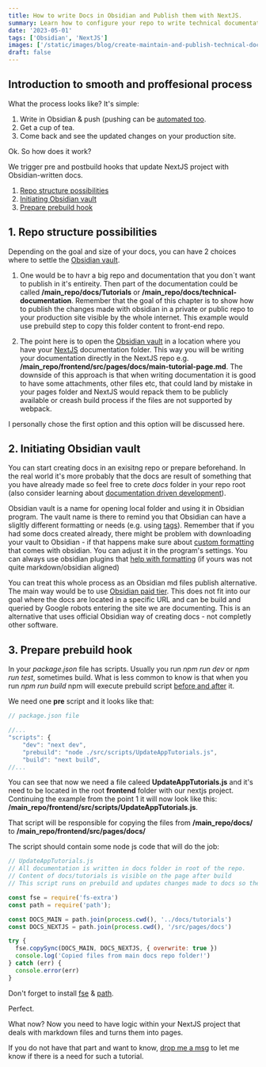 ```yaml
---
title: How to write Docs in Obsidian and Publish them with NextJS.
summary: Learn how to configure your repo to write technical documentation like a pro.
date: '2023-05-01'
tags: ['Obsidian', 'NextJS']
images: ['/static/images/blog/create-maintain-and-publish-technical-documentation-obsidian-nextjs/how-to-maintain-docs-obsidian.png']
draft: false
---
```


## Introduction to smooth and proffesional process

What the process looks like? It's simple:

1. Write in Obsidian & push (pushing can be [automated too](https://github.com/denolehov/obsidian-git).
2. Get a cup of tea.
3. Come back and see the updated changes on your production site.

Ok. So how does it work?

We trigger pre and postbuild hooks that update NextJS project with Obsidian-written docs.

1. [Repo structure possibilities](#structure)
2. [Initiating Obsidian vault](#vault)
3. [Prepare prebuild hook](#prebuild)


## 1. <a name="structure">Repo structure possibilities</a>

Depending on the goal and size of your docs, you can have 2 choices where to settle the [Obsidian vault](https://help.obsidian.md/Getting+started/Create+a+vault).

1. One would be to havr a big repo and documentation that you don´t want to publish in it's entireity. Then part of the documentation could be called  __/main_repo/docs/Tutorials__ or __/main_repo/docs/technical-documentation__. Remember that the goal of this chapter is to show how to publish the changes made with obsidian in a private or public repo to your production site visible by the whole internet. This example would use prebuild step to copy this folder content to front-end repo.

2. The point here is to open the [Obsidian vault](https://help.obsidian.md/Getting+started/Create+a+vault) in a location where you have your [NextJS](https://nextjs.org/docs/advanced-features/src-directory) documentation folder. This way you will be writing your documentation directly in the NextJS repo e.g. __/main_repo/frontend/src/pages/docs/main-tutorial-page.md__. The downside of this approach is that when writing documentation it is good to have some attachments, other files etc, that could land by mistake in your pages folder and NextJS would repack them to be publicly available or creash build process if the files are not supported by webpack.

I personally chose the first option and this option will be discussed here.

## 2. <a name="vault">Initiating Obsidian vault </a>

You can start creating docs in an exisitng repo or prepare beforehand. In the real world it's more probably that the docs are result of something that you have already made so feel free to crete _docs_ folder in your repo root (also consider learning about [documentation driven development](https://gist.github.com/zsup/9434452)).

Obsidian vault is a name for opening local folder and using it in Obsidian program. The vault name is there to remind you that Obsidian can have a sligltly different formatting or needs (e.g. using [tags](https://help.obsidian.md/Editing+and+formatting/Tags)). Remember that if you had some docs created already, there might be problem with downloading your vault to Obsidian - if that happens make sure about [custom formatting](https://help.obsidian.md/Linking+notes+and+files/Internal+links) that comes with obsidian. You can adjust it in the program's settings. You can always use obsidian plugins that [help with formatting](https://publish.obsidian.md/hub/02+-+Community+Expansions/02.01+Plugins+by+Category/Markdown+formatting+plugins) (if yours was not quite markdown/obsidian aligned)

You can treat this whole process as an Obsidian md files publish alternative. The main way would be to use [Obsidian paid tier](https://obsidian.md/publish). This does not fit into our goal where the docs are located in a specific URL and can be build and queried by Google robots entering the site we are documenting. This is an alternative that uses official Obsidian way of creating docs - not completly other software.

## 3. <a name="prebuild">Prepare prebuild hook </a>

In your _package.json_ file has scripts. Usually you run _npm run dev_ or _npm run test_, sometimes build.  What is less common to know is that when you run _npm run build_ npm will execute prebuild script [before and after](https://docs.npmjs.com/cli/v9/using-npm/scripts#pre--post-scripts) it.

We need one __pre__ script and it looks like that:

```js
// package.json file

//...
"scripts": {
    "dev": "next dev",
    "prebuild": "node ./src/scripts/UpdateAppTutorials.js",
    "build": "next build",
//...
```

You can see that now we need a file caleed __UpdateAppTutorials.js__ and it's need to be located in the root __frontend__ folder with our nextjs project. Continuing the example from the point 1 it will now look like this: __/main_repo/frontend/src/scripts/UpdateAppTutorials.js__.

That script will be responsible for copying the files from __/main_repo/docs/__ to __/main_repo/frontend/src/pages/docs/__

The script should contain some node js code that will do the job:

```js
// UpdateAppTutorials.js
// All documentation is written in docs folder in root of the repo.
// Content of docs/tutorials is visible on the page after build
// This script runs on prebuild and updates changes made to docs so they are ready for build

const fse = require('fs-extra')
const path = require('path');

const DOCS_MAIN = path.join(process.cwd(), '../docs/tutorials')
const DOCS_NEXTJS = path.join(process.cwd(), '/src/pages/docs')

try {
  fse.copySync(DOCS_MAIN, DOCS_NEXTJS, { overwrite: true })
  console.log('Copied files from main docs repo folder!')
} catch (err) {
  console.error(err)
}

```

Don't forget to install [fse](https://www.npmjs.com/package/fse) & [path](https://www.npmjs.com/package/path).

Perfect.

What now? Now you need to have logic within your NextJS project that deals with markdown files and turns them into pages.

If you do not have that part and want to know, [drop me a msg](https://hvitis.dev/contact) to let me know if there is a need for such a tutorial.


